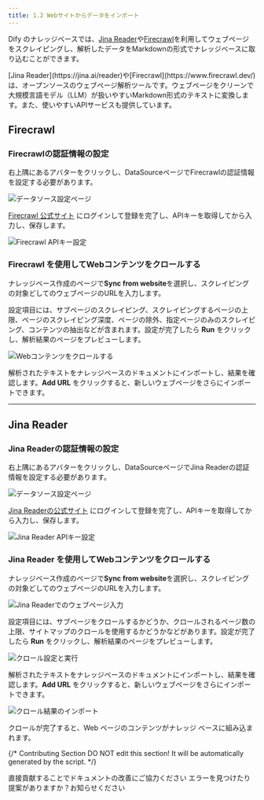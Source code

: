 ```yaml
---
title: 1.2 Webサイトからデータをインポート
---
```


Dify のナレッジベースでは、[Jina Reader](https://jina.ai/reader)や[Firecrawl](https://www.firecrawl.dev/)を利用してウェブページをスクレイピングし、解析したデータをMarkdownの形式でナレッジベースに取り込むことができます。

<Info>
[Jina Reader](https://jina.ai/reader)や[Firecrawl](https://www.firecrawl.dev/)は、オープンソースのウェブページ解析ツールです。ウェブページをクリーンで大規模言語モデル（LLM）が扱いやすいMarkdown形式のテキストに変換します。また、使いやすいAPIサービスも提供しています。
</Info>

## Firecrawl

### Firecrawlの認証情報の設定

右上隅にあるアバターをクリックし、DataSourceページでFirecrawlの認証情報を設定する必要があります。

<img
  src="https://assets-docs.dify.ai/2024/12/ced8357e468accd1c3f75f451172c1ce.png"
  className="mx-auto"
  alt="データソース設定ページ"
/>

[Firecrawl 公式サイト](https://www.firecrawl.dev/) にログインして登録を完了し、APIキーを取得してから入力し、保存します。

<img
  src="https://assets-docs.dify.ai/2024/12/e1a854f9b60a429f11181dfb8bcc7990.png"
  className="mx-auto"
  alt="Firecrawl APIキー設定"
/>

### Firecrawl を使用してWebコンテンツをクロールする

ナレッジベース作成のページで**Sync from website**を選択し、スクレイピングの対象どしてのウェブページのURLを入力します。

設定項目には、サブページのスクレイピング、スクレイピングするページの上限、ページのスクレイピング深度、ページの除外、指定ページのみのスクレイピング、コンテンツの抽出などが含まれます。設定が完了したら **Run** をクリックし、解析結果のページをプレビューします。

<img
  src="https://assets-docs.dify.ai/2024/12/3e63b4ced9770e21d5132c3aa8e5d2de.png"
  className="mx-auto"
  alt="Webコンテンツをクロールする"
/>

解析されたテキストをナレッジベースのドキュメントにインポートし、結果を確認します。**Add URL** をクリックすると、新しいウェブページをさらにインポートできます。

***

## Jina Reader

### Jina Readerの認証情報の設定

右上隅にあるアバターをクリックし、DataSourceページでJina Readerの認証情報を設定する必要があります。

<img
  src="https://assets-docs.dify.ai/2024/12/ced8357e468accd1c3f75f451172c1ce.png"
  className="mx-auto"
  alt="データソース設定ページ"
/>

[Jina Readerの公式サイト](https://jina.ai/reader) にログインして登録を完了し、APIキーを取得してから入力し、保存します。

<img
  src="https://assets-docs.dify.ai/2024/12/ced8357e468accd1c3f75f451172c1ce.png"
  className="mx-auto"
  alt="Jina Reader APIキー設定"
/>

### Jina Reader を使用してWebコンテンツをクロールする

ナレッジベース作成のページで**Sync from website**を選択し、スクレイピングの対象どしてのウェブページのURLを入力します。

<img
  src="https://assets-docs.dify.ai/2024/12/f9170b2a2ab1be94bc85ff3ed3c3e723.png"
  className="mx-auto"
  alt="Jina Readerでのウェブページ入力"
/>

設定項目には、サブページをクロールするかどうか、クロールされるページ数の上限、サイトマップのクロールを使用するかどうかなどがあります。設定が完了したら **Run** をクリックし、解析結果のページをプレビューします。

<img
  src="https://assets-docs.dify.ai/2024/12/a875f21a751551c03109c76308c577ee.png"
  className="mx-auto"
  alt="クロール設定と実行"
/>

解析されたテキストをナレッジベースのドキュメントにインポートし、結果を確認します。**Add URL** をクリックすると、新しいウェブページをさらにインポートできます。

<img
  src="https://assets-docs.dify.ai/2024/12/03494dc3c882ac1c74b464ea931e2533.png"
  className="mx-auto"
  alt="クロール結果のインポート"
/>

クロールが完了すると、Web ページのコンテンツがナレッジ ベースに組み込まれます。

{/*
Contributing Section
DO NOT edit this section!
It will be automatically generated by the script.
*/}

<CardGroup cols="2">
    <Card
        title="このページを編集する"
        icon="pen-to-square"
        href="https://github.com/langgenius/dify-docs/edit/main/ja-jp/guides/knowledge-base/create-knowledge-and-upload-documents/import-content-data/sync-from-website.mdx"
    >
        直接貢献することでドキュメントの改善にご協力ください
    </Card>
    <Card
        title="問題を報告する"
        icon="github"
        href="https://github.com/langgenius/dify-docs/issues/new?title=ドキュメントの問題%3A%20from-webs&body=%23%23%20問題の説明%0A%3C%21--%20発見した問題について簡単に説明してください%20--%3E%0A%0A%23%23%20ページリンク%0Ahttps%3A%2F%2Fgithub.com%2Flanggenius%2Fdify-docs%2Fblob%2Fmain%2Fja-jp/guides/knowledge-base/create-knowledge-and-upload-documents/import-content-data%2Fsync-from-website.mdx%0A%0A%23%23%20提案される変更%0A%3C%21--%20特定の変更案がある場合は、ここで説明してください%20--%3E%0A%0A%3C%21--%20ドキュメントの品質向上にご協力いただきありがとうございます！%20--%3E"
    >
        エラーを見つけたり提案がありますか？お知らせください
    </Card>
</CardGroup>
